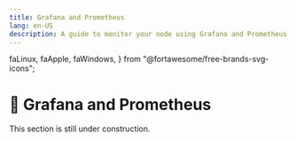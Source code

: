 ```yaml
---
title: Grafana and Prometheus
lang: en-US
description: A guide to monitor your node using Grafana and Prometheus.
---
```


  faLinux,
  faApple,
  faWindows,
} from "@fortawesome/free-brands-svg-icons";

# 🚧 Grafana and Prometheus

<Callout type="warning" emoji="⚠️">
  This section is still under construction.
</Callout>